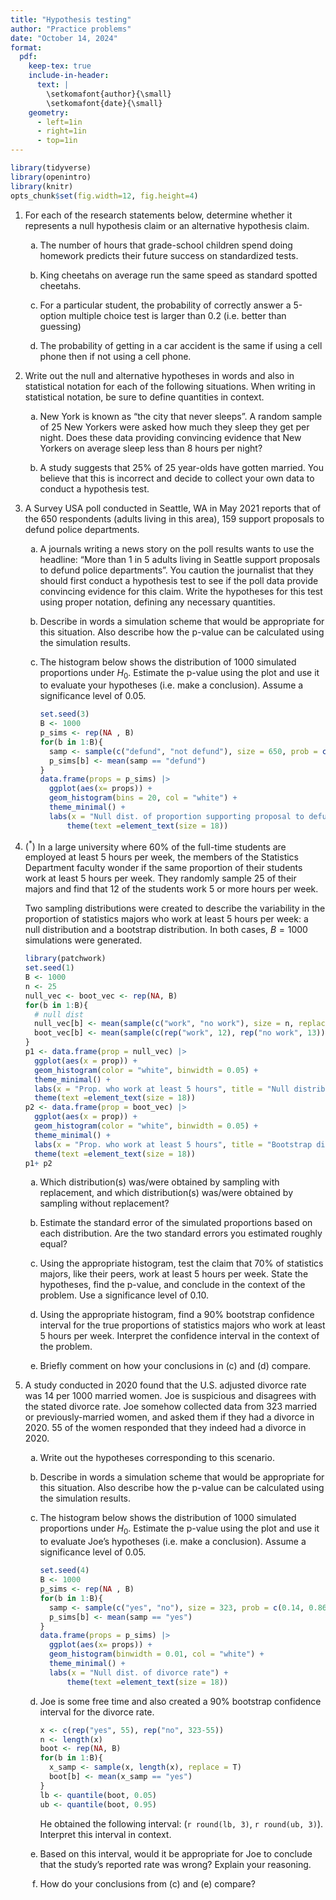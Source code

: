 ```yaml
---
title: "Hypothesis testing"
author: "Practice problems"
date: "October 14, 2024"
format:
  pdf:
    keep-tex: true
    include-in-header:
      text: |
        \setkomafont{author}{\small}
        \setkomafont{date}{\small}
    geometry:
      - left=1in
      - right=1in
      - top=1in
---
```


```r
library(tidyverse)
library(openintro)
library(knitr)
opts_chunk$set(fig.width=12, fig.height=4) 
```

1.  For each of the research statements below, determine whether it represents a null hypothesis claim or an alternative hypothesis claim.

    a.  The number of hours that grade-school children spend doing homework predicts their future success on standardized tests.

    b.  King cheetahs on average run the same speed as standard spotted cheetahs.

    c.  For a particular student, the probability of correctly answer a 5-option multiple choice test is larger than 0.2 (i.e. better than guessing)

    d.  The probability of getting in a car accident is the same if using a cell phone then if not using a cell phone.

2.  Write out the null and alternative hypotheses in words and also in statistical notation for each of the following situations. When writing in statistical notation, be sure to define quantities in context.

    a.  New York is known as "the city that never sleeps". A random sample of 25 New Yorkers were asked how much they sleep they get per night. Does these data providing convincing evidence that New Yorkers on average sleep less than 8 hours per night?

    b.  A study suggests that 25% of 25 year-olds have gotten married. You believe that this is incorrect and decide to collect your own data to conduct a hypothesis test.

3.  A Survey USA poll conducted in Seattle, WA in May 2021 reports that of the 650 respondents (adults living in this area), 159 support proposals to defund police departments.

    a.  A journals writing a news story on the poll results wants to use the headline: "More than 1 in 5 adults living in Seattle support proposals to defund police departments". You caution the journalist that they should first conduct a hypothesis test to see if the poll data provide convincing evidence for this claim. Write the hypotheses for this test using proper notation, defining any necessary quantities.

    b.  Describe in words a simulation scheme that would be appropriate for this situation. Also describe how the p-value can be calculated using the simulation results.

    c.  The histogram below shows the distribution of 1000 simulated proportions under $H_{0}$. Estimate the p-value using the plot and use it to evaluate your hypotheses (i.e. make a conclusion). Assume a significance level of 0.05.

        ```r
        set.seed(3)
        B <- 1000
        p_sims <- rep(NA , B)
        for(b in 1:B){
          samp <- sample(c("defund", "not defund"), size = 650, prob = c(0.2, 0.8), replace = T)
          p_sims[b] <- mean(samp == "defund")
        }
        data.frame(props = p_sims) |>
          ggplot(aes(x= props)) +
          geom_histogram(bins = 20, col = "white") +
          theme_minimal() +
          labs(x = "Null dist. of proportion supporting proposal to defund") +
              theme(text =element_text(size = 18))
        ```

4.  $(^*)$ In a large university where 60% of the full-time students are employed at least 5 hours per week, the members of the Statistics Department faculty wonder if the same proportion of their students work at least 5 hours per week. They randomly sample 25 of their majors and find that 12 of the students work 5 or more hours per week.

    Two sampling distributions were created to describe the variability in the proportion of statistics majors who work at least 5 hours per week: a null distribution and a bootstrap distribution. In both cases, $B=1000$ simulations were generated.

    ```r
    library(patchwork)
    set.seed(1)
    B <- 1000
    n <- 25
    null_vec <- boot_vec <- rep(NA, B)
    for(b in 1:B){
      # null dist
      null_vec[b] <- mean(sample(c("work", "no work"), size = n, replace = T, prob = c(0.6, 0.4)) == "work")
      boot_vec[b] <- mean(sample(c(rep("work", 12), rep("no work", 13)), size = n, replace = T) == "work")
    }
    p1 <- data.frame(prop = null_vec) |>
      ggplot(aes(x = prop)) +
      geom_histogram(color = "white", binwidth = 0.05) +
      theme_minimal() +
      labs(x = "Prop. who work at least 5 hours", title = "Null distribution") +
      theme(text =element_text(size = 18))
    p2 <- data.frame(prop = boot_vec) |>
      ggplot(aes(x = prop)) +
      geom_histogram(color = "white", binwidth = 0.05) +
      theme_minimal() +
      labs(x = "Prop. who work at least 5 hours", title = "Bootstrap distribution") +
      theme(text =element_text(size = 18))
    p1+ p2
    ```

    a.  Which distribution(s) was/were obtained by sampling with replacement, and which distribution(s) was/were obtained by sampling without replacement?

    b.  Estimate the standard error of the simulated proportions based on each distribution. Are the two standard errors you estimated roughly equal?

    c.  Using the appropriate histogram, test the claim that 70% of statistics majors, like their peers, work at least 5 hours per week. State the hypotheses, find the p-value, and conclude in the context of the problem. Use a significance level of 0.10.

    d.  Using the appropriate histogram, find a 90% bootstrap confidence interval for the true proportions of statistics majors who work at least 5 hours per week. Interpret the confidence interval in the context of the problem.

    e.  Briefly comment on how your conclusions in (c) and (d) compare.

5.  A study conducted in 2020 found that the U.S. adjusted divorce rate was 14 per 1000 married women. Joe is suspicious and disagrees with the stated divorce rate. Joe somehow collected data from 323 married or previously-married women, and asked them if they had a divorce in 2020. 55 of the women responded that they indeed had a divorce in 2020.

    a.  Write out the hypotheses corresponding to this scenario.

    b.  Describe in words a simulation scheme that would be appropriate for this situation. Also describe how the p-value can be calculated using the simulation results.

    c.  The histogram below shows the distribution of 1000 simulated proportions under $H_{0}$. Estimate the p-value using the plot and use it to evaluate Joe's hypotheses (i.e. make a conclusion). Assume a significance level of 0.05.

        ```r
        set.seed(4)
        B <- 1000
        p_sims <- rep(NA , B)
        for(b in 1:B){
          samp <- sample(c("yes", "no"), size = 323, prob = c(0.14, 0.86), replace = T)
          p_sims[b] <- mean(samp == "yes")
        }
        data.frame(props = p_sims) |>
          ggplot(aes(x= props)) +
          geom_histogram(binwidth = 0.01, col = "white") +
          theme_minimal() +
          labs(x = "Null dist. of divorce rate") +
              theme(text =element_text(size = 18))
        ```

    d.  Joe is some free time and also created a 90% bootstrap confidence interval for the divorce rate.

        ```r
        x <- c(rep("yes", 55), rep("no", 323-55))
        n <- length(x)
        boot <- rep(NA, B)
        for(b in 1:B){
          x_samp <- sample(x, length(x), replace = T)
          boot[b] <- mean(x_samp == "yes")
        }
        lb <- quantile(boot, 0.05)
        ub <- quantile(boot, 0.95)
        ```

        He obtained the following interval: (`r round(lb, 3)`, `r round(ub, 3)`). Interpret this interval in context.

    e.  Based on this interval, would it be appropriate for Joe to conclude that the study's reported rate was wrong? Explain your reasoning.

    f.  How do your conclusions from (c) and (e) compare?
